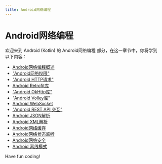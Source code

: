 ```yaml
---
title: Android网络编程
---
```


# Android网络编程

欢迎来到 Android (Kotlin) 的 Android网络编程 部分，在这一章节中，你将学到以下内容：

- [Android网络编程概述](./0-android-network-programming-overview.mdx)
- ["Android网络权限"](./1-android-network-permissions.mdx)
- ["Android HTTP请求"](./2-android-http-request.mdx)
- [Android Retrofit库](./3-android-retrofit-library.mdx)
- ["Android OkHttp库"](./4-android-okhttp-library.mdx)
- ["Android Volley库"](./5-android-volley-library.mdx)
- [Android WebSocket](./6-android-websocket.mdx)
- ["Android REST API 交互"](./7-android-rest-api-interaction.mdx)
- [Android JSON解析](./8-android-json-parsing.mdx)
- [Android XML解析](./9-android-xml-parsing.mdx)
- [Android网络缓存](./10-android-network-cache.mdx)
- [Android网络状态监听](./11-android-network-status-monitoring.mdx)
- [Android网络安全](./12-android-cybersecurity.mdx)
- [Android 离线模式](./13-android-offline-mode.mdx)

Have fun coding!